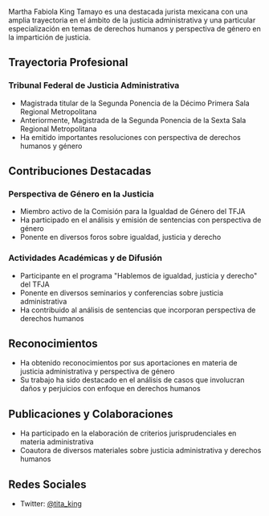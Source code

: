 Martha Fabiola King Tamayo es una destacada jurista mexicana con una amplia trayectoria en el ámbito de la justicia administrativa y una particular especialización en temas de derechos humanos y perspectiva de género en la impartición de justicia.

## Trayectoria Profesional

### Tribunal Federal de Justicia Administrativa
- Magistrada titular de la Segunda Ponencia de la Décimo Primera Sala Regional Metropolitana
- Anteriormente, Magistrada de la Segunda Ponencia de la Sexta Sala Regional Metropolitana
- Ha emitido importantes resoluciones con perspectiva de derechos humanos y género

## Contribuciones Destacadas

### Perspectiva de Género en la Justicia
- Miembro activo de la Comisión para la Igualdad de Género del TFJA
- Ha participado en el análisis y emisión de sentencias con perspectiva de género
- Ponente en diversos foros sobre igualdad, justicia y derecho

### Actividades Académicas y de Difusión
- Participante en el programa "Hablemos de igualdad, justicia y derecho" del TFJA
- Ponente en diversos seminarios y conferencias sobre justicia administrativa
- Ha contribuido al análisis de sentencias que incorporan perspectiva de derechos humanos

## Reconocimientos
- Ha obtenido reconocimientos por sus aportaciones en materia de justicia administrativa y perspectiva de género
- Su trabajo ha sido destacado en el análisis de casos que involucran daños y perjuicios con enfoque en derechos humanos

## Publicaciones y Colaboraciones
- Ha participado en la elaboración de criterios jurisprudenciales en materia administrativa
- Coautora de diversos materiales sobre justicia administrativa y derechos humanos

## Redes Sociales
- Twitter: [@tita_king](https://twitter.com/tita_king)
